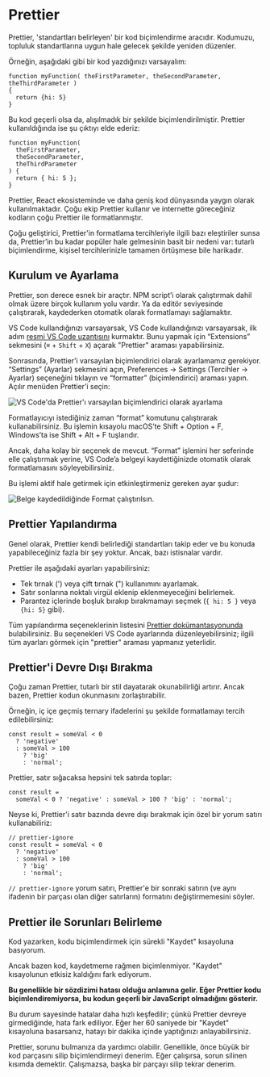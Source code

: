 # Prettier

Prettier, 'standartları belirleyen' bir kod biçimlendirme aracıdır. Kodumuzu, topluluk standartlarına uygun hale gelecek şekilde yeniden düzenler.

Örneğin, aşağıdaki gibi bir kod yazdığınızı varsayalım:

```
function myFunction( theFirstParameter, theSecondParameter, theThirdParameter )
{
  return {hi: 5}
}
```

Bu kod geçerli olsa da, alışılmadık bir şekilde biçimlendirilmiştir. Prettier kullanıldığında ise şu çıktıyı elde ederiz:

```
function myFunction(
  theFirstParameter,
  theSecondParameter,
  theThirdParameter
) {
  return { hi: 5 };
}
```

Prettier, React ekosisteminde ve daha geniş kod dünyasında yaygın olarak kullanılmaktadır. Çoğu ekip Prettier kullanır ve internette göreceğiniz kodların çoğu Prettier ile formatlanmıştır.

Çoğu geliştirici, Prettier'in formatlama tercihleriyle ilgili bazı eleştiriler sunsa da, Prettier’in bu kadar popüler hale gelmesinin basit bir nedeni var: tutarlı biçimlendirme, kişisel tercihlerinizle tamamen örtüşmese bile harikadır.

## Kurulum ve Ayarlama

Prettier, son derece esnek bir araçtır. NPM script’i olarak çalıştırmak dahil olmak üzere birçok kullanım yolu vardır. Ya da editör seviyesinde çalıştırarak, kaydederken otomatik olarak formatlamayı sağlamaktır.

VS Code kullandığınızı varsayarsak, VS Code kullandığınızı varsayarsak, ilk adım [resmi VS Code uzantısını](https://marketplace.visualstudio.com/items?itemName=esbenp.prettier-vscode) kurmaktır. Bunu yapmak için “Extensions” sekmesini (`⌘` + `Shift` + `X`) açarak "Prettier" araması yapabilirsiniz.

Sonrasında, Prettier’i varsayılan biçimlendirici olarak ayarlamamız gerekiyor. “Settings” (Ayarlar) sekmesini açın, Preferences -> Settings (Tercihler -> Ayarlar) seçeneğini tıklayın ve “formatter” (biçimlendirici) araması yapın. Açılır menüden Prettier’i seçin:

<Image
  src='/images/tools-images/prettier-default-formatter.png'
  width={800}
  height={450}
  alt="VS Code'da Prettier'ı varsayılan biçimlendirici olarak ayarlama"
/>

Formatlayıcıyı istediğiniz zaman “format” komutunu çalıştırarak kullanabilirsiniz. Bu işlemin kısayolu macOS’te Shift + Option + F, Windows’ta ise Shift + Alt + F tuşlarıdır.

Ancak, daha kolay bir seçenek de mevcut. “Format” işlemini her seferinde elle çalıştırmak yerine, VS Code’a belgeyi kaydettiğinizde otomatik olarak formatlamasını söyleyebilirsiniz.

Bu işlemi aktif hale getirmek için etkinleştirmeniz gereken ayar şudur:

<Image
  src='/images/tools-images/prettier-format-on-save.png'
  width={800}
  height={450}
  alt='Belge kaydedildiğinde Format çalıştırılsın.'
/>

## Prettier Yapılandırma

Genel olarak, Prettier kendi belirlediği standartları takip eder ve bu konuda yapabileceğiniz fazla bir şey yoktur. Ancak, bazı istisnalar vardır.

Prettier ile aşağıdaki ayarları yapabilirsiniz:

- Tek tırnak (') veya çift tırnak (") kullanımını ayarlamak.
- Satır sonlarına noktalı virgül eklenip eklenmeyeceğini belirlemek.
- Parantez içlerinde boşluk bırakıp bırakmamayı seçmek (`{ hi: 5 }` veya `{hi: 5}` gibi).

Tüm yapılandırma seçeneklerinin listesini [Prettier dokümantasyonunda](https://prettier.io/docs/en/options.html) bulabilirsiniz. Bu seçenekleri VS Code ayarlarında düzenleyebilirsiniz; ilgili tüm ayarları görmek için "prettier" araması yapmanız yeterlidir.

## Prettier'i Devre Dışı Bırakma

Çoğu zaman Prettier, tutarlı bir stil dayatarak okunabilirliği artırır. Ancak bazen, Prettier kodun okunmasını zorlaştırabilir.

Örneğin, iç içe geçmiş ternary ifadelerini şu şekilde formatlamayı tercih edilebilirsiniz:

```
const result = someVal < 0
  ? 'negative'
  : someVal > 100
    ? 'big'
    : 'normal';
```

Prettier, satır sığacaksa hepsini tek satırda toplar:

```
const result =
  someVal < 0 ? 'negative' : someVal > 100 ? 'big' : 'normal';
```

Neyse ki, Prettier'i satır bazında devre dışı bırakmak için özel bir yorum satırı kullanabiliriz:

```
// prettier-ignore
const result = someVal < 0
  ? 'negative'
  : someVal > 100
    ? 'big'
    : 'normal';
```

`// prettier-ignore` yorum satırı, Prettier'e bir sonraki satırın (ve aynı ifadenin bir parçası olan diğer satırların) formatını değiştirmemesini söyler.

## Prettier ile Sorunları Belirleme

Kod yazarken, kodu biçimlendirmek için sürekli "Kaydet" kısayoluna basıyorum.

Ancak bazen kod, kaydetmeme rağmen biçimlenmiyor. "Kaydet" kısayolunun etkisiz kaldığını fark ediyorum.

**Bu genellikle bir sözdizimi hatası olduğu anlamına gelir. Eğer Prettier kodu biçimlendiremiyorsa, bu kodun geçerli bir JavaScript olmadığını gösterir.**

Bu durum sayesinde hatalar daha hızlı keşfedilir; çünkü Prettier devreye girmediğinde, hata fark ediliyor. Eğer her 60 saniyede bir "Kaydet" kısayoluna basarsanız, hatayı bir dakika içinde yaptığınızı anlayabilirsiniz.

Prettier, sorunu bulmanıza da yardımcı olabilir. Genellikle, önce büyük bir kod parçasını silip biçimlendirmeyi denerim. Eğer çalışırsa, sorun silinen kısımda demektir. Çalışmazsa, başka bir parçayı silip tekrar denerim.
